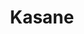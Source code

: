 ---
title: Kasane
description: Kasane is 4D SpaceTime Database.
template: splash
hero:
  tagline: 4D SpaceTime Database.
  image:
    file: ../../assets/houston.webp
  actions:
    - text: Example Guide
      link: /concept
      icon: right-arrow
---
